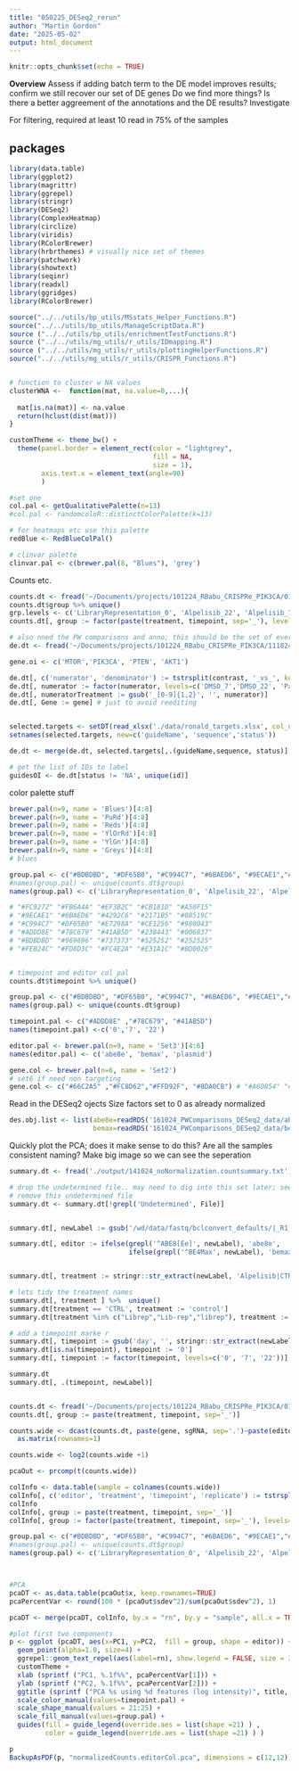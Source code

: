 ```yaml
---
title: "050225_DESeq2_rerun"
author: "Martin Gordon"
date: "2025-05-02"
output: html_document
---
```


```r
knitr::opts_chunk$set(echo = TRUE)
```

**Overview**
Assess if adding batch term to the DE model improves results; confirm we still recover our set of DE genes
Do we find more things? Is there a better aggreement of the annotations and the DE results? Investigate

For filtering, required at least 10 read in 75% of the samples

## packages 

```r
library(data.table)
library(ggplot2)
library(magrittr)
library(ggrepel)
library(stringr)
library(DESeq2)
library(ComplexHeatmap)
library(circlize)
library(viridis)
library(RColorBrewer)
library(hrbrthemes) # visually nice set of themes
library(patchwork)
library(showtext)
library(seqinr)
library(readxl)
library(ggridges)
library(RColorBrewer)

source("../../utils/bp_utils/MSstats_Helper_Functions.R")
source("../../utils/bp_utils/ManageScriptData.R")
source ("../../utils/bp_utils/enrichmentTestFunctions.R")
source ("../../utils/mg_utils/r_utils/IDmapping.R")
source ("../../utils/mg_utils/r_utils/plottingHelperFunctions.R")
source("../../utils/mg_utils/r_utils/CRISPR_Functions.R")


# function to cluster w NA values
clusterWNA <-  function(mat, na.value=0,...){
  
  mat[is.na(mat)] <- na.value
  return(hclust(dist(mat)))
}

customTheme <- theme_bw() +
  theme(panel.border = element_rect(color = "lightgrey", 
                                    fill = NA, 
                                    size = 1),
        axis.text.x = element_text(angle=90)
        )

#set one
col.pal <- getQualitativePalette(n=13)
#col.pal <- randomcoloR::distinctColorPalette(k=13)

# for heatmaps etc use this palette
redBlue <- RedBlueColPal()

# clinvar palette
clinvar.pal <- c(brewer.pal(8, "Blues"), 'grey')
```

Counts etc.
```r
counts.dt <- fread('~/Documents/projects/101224_RBabu_CRISPRe_PIK3CA/012825_requestedMeetingPlots_data/2025_01_29_sampleCounts.rawAndNormalized.dt')
counts.dt$group %>% unique()
grp.levels <- c('LibraryRepresentation_0', 'Alpelisib_22', 'Alpelisib_7', 'DMSO_22', 'DMSO_7', 'Paxalisib_22', 'Paxalisib_7')
counts.dt[, group := factor(paste(treatment, timepoint, sep='_'), levels=grp.levels)]

# also nned the PW comparisons and anno; this should be the set of everything we have
de.dt <- fread('~/Documents/projects/101224_RBabu_CRISPRe_PIK3CA/111824_plotsForKroganWeekly_data/2025_01_22_deseq.pwcomparisons.allAnno.csv')

gene.oi <- c('MTOR','PIK3CA', 'PTEN', 'AKT1')

de.dt[, c('numerator', 'denominator') := tstrsplit(contrast, '_vs_', keep=c(1,2))]
de.dt[, numerator := factor(numerator, levels=c('DMSO_7','DMSO_22', 'Paxalisib_7','Paxalisib_22', 'Alpelisib_7','Alpelisib_22'))]
de.dt[, numeratorTreatment := gsub('_[0-9]{1,2}', '', numerator)]
de.dt[, Gene := gene] # just to avoid reediting


selected.targets <- setDT(read_xlsx('./data/ronald_targets.xlsx', col_names =F))
setnames(selected.targets, new=c('guideName', 'sequence','status'))

de.dt <- merge(de.dt, selected.targets[,.(guideName,sequence, status)], by.x=c('guide'), by.y=c('sequence'), all.x=T)

# get the list of IDs to label
guidesOI <- de.dt[status != 'NA', unique(id)]
```

color palette stuff 
```r

brewer.pal(n=9, name = 'Blues')[4:8]
brewer.pal(n=9, name = 'PuRd')[4:8]
brewer.pal(n=9, name = 'Reds')[4:8]
brewer.pal(n=9, name = 'YlOrRd')[4:8]
brewer.pal(n=9, name = 'YlGn')[4:8]
brewer.pal(n=9, name = 'Greys')[4:8]
# blues

group.pal <- c("#BDBDBD", "#DF65B0", "#C994C7", "#6BAED6", "#9ECAE1","#FB6A4A", "#FC9272" )
#names(group.pal) <- unique(counts.dt$group)
names(group.pal) <- c('LibraryRepresentation_0', 'Alpelisib_22', 'Alpelisib_7', 'DMSO_22 DMSO_7', 'Paxalisib_22', 'Paxalisib_7')

# "#FC9272" "#FB6A4A" "#EF3B2C" "#CB181D" "#A50F15"
# "#9ECAE1" "#6BAED6" "#4292C6" "#2171B5" "#08519C"
# "#C994C7" "#DF65B0" "#E7298A" "#CE1256" "#980043"
# "#ADDD8E" "#78C679" "#41AB5D" "#238443" "#006837"
# "#BDBDBD" "#969696" "#737373" "#525252" "#252525"
# "#FEB24C" "#FD8D3C" "#FC4E2A" "#E31A1C" "#BD0026"


# timepoint and editor col pal
counts.dt$timepoint %>% unique()

group.pal <- c("#BDBDBD", "#DF65B0", "#C994C7", "#6BAED6", "#9ECAE1","#FB6A4A", "#FC9272" )
names(group.pal) <- unique(counts.dt$group)

timepoint.pal <- c("#ADDD8E" ,"#78C679", "#41AB5D")
names(timepoint.pal) <-c('0','7', '22')

editor.pal <- brewer.pal(n=9, name = 'Set3')[4:6]
names(editor.pal) <- c('abe8e', 'bemax', 'plasmid')

gene.col <- brewer.pal(n=6, name = 'Set2')
# set6 if need non targeting
gene.col <- c("#66C2A5" ,"#FC8D62","#FFD92F", "#8DA0CB") # "#A6D854" "#FFD92F" "#E78AC3""#8DA0CB"

```
Read in the DESeq2 ojects 
Size factors set to 0 as already normalized

```r
des.obj.list <- list(abe8e=readRDS('161024_PWComparisons_DESeq2_data/abe8e.dds.obj'),
                     bemax=readRDS('161024_PWComparisons_DESeq2_data/bemax.dds.obj'))
```

Quickly plot the PCA; does it make sense to do this? Are all the samples consistent naming?
Make big image so we can see the seperation

```r
summary.dt <- fread('./output/141024_noNormalization.countsummary.txt')

# drop the undetermined file.. may need to dig into this set later; see if we can recover some barcodes from here
# remove this undetermined file
summary.dt <- summary.dt[!grepl('Undetermined', File)]


summary.dt[, newLabel := gsub('/wd/data/fastq/bclconvert_defaults/|_R1_001.fastq.gz', '', File)]

summary.dt[, editor := ifelse(grepl('^ABE8[Ee]', newLabel), 'abe8e', 
                              ifelse(grepl('^BE4Max', newLabel), 'bemax', 'plasmid'))]


summary.dt[, treatment := stringr::str_extract(newLabel, 'Alpelisib|CTRL|Paxalisib|Librep|Lib-rep|librep')]

# lets tidy the treatment names
summary.dt[, treatment ] %>%  unique()
summary.dt[treatment == 'CTRL', treatment := 'control']
summary.dt[treatment %in% c("Librep","Lib-rep","librep"), treatment := 'librep']

# add a timepoint marke r
summary.dt[, timepoint := gsub('day', '', stringr::str_extract(newLabel, 'day[0-9]{1,2}'))]
summary.dt[is.na(timepoint), timepoint := '0']
summary.dt[, timepoint := factor(timepoint, levels=c('0', '7', '22'))]

summary.dt
summary.dt[, .(timepoint, newLabel)]
```

```r

```
```r
counts.dt <- fread('~/Documents/projects/101224_RBabu_CRISPRe_PIK3CA/012825_requestedMeetingPlots_data/2025_01_29_sampleCounts.rawAndNormalized.dt')
counts.dt[, group := paste(treatment, timepoint, sep='_')]
```


```r
counts.wide <- dcast(counts.dt, paste(gene, sgRNA, sep='.')~paste(editor, treatment, timepoint, replicate, sep='_'), value.var = 'sgRNAnormCounts') %>% 
  as.matrix(rownames=1)

counts.wide <- log2(counts.wide +1)
```

```r
pcaOut <- prcomp(t(counts.wide))

colInfo <- data.table(sample = colnames(counts.wide))
colInfo[, c('editor', 'treatment', 'timepoint', 'replicate') := tstrsplit(sample, '_', keep=c(1,2,3,4))]
colInfo
colInfo[, group := paste(treatment, timepoint, sep='_')]
colInfo[, group := factor(paste(treatment, timepoint, sep='_'), levels=grp.levels)]

group.pal <- c("#BDBDBD", "#DF65B0", "#C994C7", "#6BAED6", "#9ECAE1","#FB6A4A", "#FC9272" )
#names(group.pal) <- unique(counts.dt$group)
names(group.pal) <- c('LibraryRepresentation_0', 'Alpelisib_22', 'Alpelisib_7', 'DMSO_22', 'DMSO_7', 'Paxalisib_22', 'Paxalisib_7')



#PCA
pcaDT <- as.data.table(pcaOut$x, keep.rownames=TRUE)
pcaPercentVar <- round(100 * (pcaOut$sdev^2)/sum(pcaOut$sdev^2), 1)

pcaDT <- merge(pcaDT, colInfo, by.x = "rn", by.y = "sample", all.x = TRUE)

#plot first two components
p <- ggplot (pcaDT, aes(x=PC1, y=PC2,  fill = group, shape = editor)) + 
  geom_point(alpha=1.0, size=4) + 
  ggrepel::geom_text_repel(aes(label=rn), show.legend = FALSE, size = 3, max.overlaps = 30) +
  customTheme +
  xlab (sprintf ("PC1, %.1f%%", pcaPercentVar[1])) + 
  ylab (sprintf ("PC2, %.1f%%", pcaPercentVar[2])) + 
  ggtitle (sprintf ("PCA %s using %d features (log intensity)", title, nrow(pcaOut))) +
  scale_color_manual(values=timepoint.pal) +
  scale_shape_manual(values = 21:25) +
  scale_fill_manual(values=group.pal) +
  guides(fill = guide_legend(override.aes = list(shape =21) ) ,
         color = guide_legend(override.aes = list(shape =21) ) )

p
BackupAsPDF(p, "normalizedCounts.editorCol.pca", dimensions = c(12,12))
```


